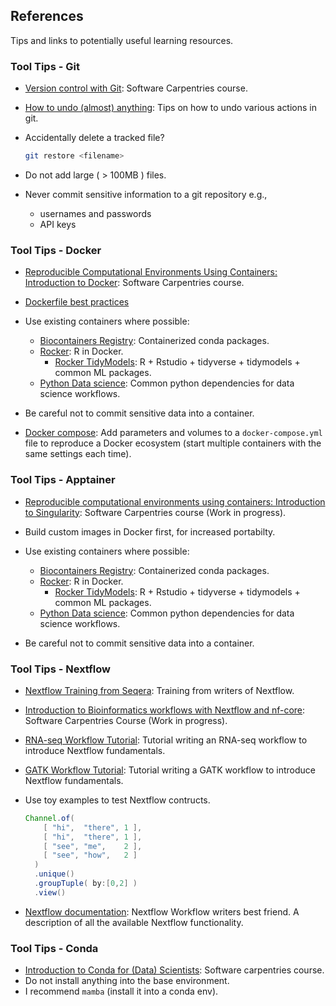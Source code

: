 ## References

Tips and links to potentially useful learning resources.

### Tool Tips - Git

- [Version control with Git](https://swcarpentry.github.io/git-novice/): Software Carpentries course.

- [How to undo (almost) anything](https://github.blog/2015-06-08-how-to-undo-almost-anything-with-git/): Tips on how to undo various actions in git.

- Accidentally delete a tracked file?

  ```bash
  git restore <filename>
  ```

- Do not add large ( > 100MB ) files.

- Never commit sensitive information to a git repository e.g.,
  - usernames and passwords
  - API keys

### Tool Tips - Docker

- [Reproducible Computational Environments Using Containers: Introduction to Docker](https://carpentries-incubator.github.io/docker-introduction/): Software Carpentries course.

- [Dockerfile best practices](https://docs.docker.com/develop/develop-images/dockerfile_best-practices/)

- Use existing containers where possible:

  - [Biocontainers Registry](https://biocontainers.pro/registry): Containerized conda packages.
  - [Rocker](https://www.rocker-project.org/images/): R in Docker.
    - [Rocker TidyModels](https://hub.docker.com/r/asachet/rocker-tidymodels): R + Rstudio + tidyverse + tidymodels + common ML packages.
  - [Python Data science](https://hub.docker.com/r/civisanalytics/datascience-python/): Common python dependencies for data science workflows.

- Be careful not to commit sensitive data into a container.

- [Docker compose](https://docs.docker.com/compose/): Add parameters and volumes to a `docker-compose.yml` file to reproduce a Docker ecosystem (start multiple containers with the same settings each time).

### Tool Tips - Apptainer

- [Reproducible computational environments using containers: Introduction to Singularity](https://carpentries-incubator.github.io/singularity-introduction/): Software Carpentries course (Work in progress).
- Build custom images in Docker first, for increased portabilty.
- Use existing containers where possible:

  - [Biocontainers Registry](https://biocontainers.pro/registry): Containerized conda packages.
  - [Rocker](https://www.rocker-project.org/images/): R in Docker.
    - [Rocker TidyModels](https://hub.docker.com/r/asachet/rocker-tidymodels): R + Rstudio + tidyverse + tidymodels + common ML packages.
  - [Python Data science](https://hub.docker.com/r/civisanalytics/datascience-python/): Common python dependencies for data science workflows.

- Be careful not to commit sensitive data into a container.

### Tool Tips - Nextflow

- [Nextflow Training from Seqera](https://seqera.io/training/): Training from writers of Nextflow.
- [Introduction to Bioinformatics workflows with Nextflow and nf-core](https://carpentries-incubator.github.io/workflows-nextflow/): Software Carpentries Course (Work in progress).
- [RNA-seq Workflow Tutorial](https://github.com/seqeralabs/nextflow-tutorial): Tutorial writing
  an RNA-seq workflow to introduce Nextflow fundamentals.
- [GATK Workflow Tutorial](https://seqera.io/training/handson/): Tutorial writing
  a GATK workflow to introduce Nextflow fundamentals.

- Use toy examples to test Nextflow contructs.

  ```groovy
  Channel.of( 
      [ "hi",  "there", 1 ], 
      [ "hi",  "there", 1 ],
      [ "see", "me",    2 ], 
      [ "see", "how",   2 ]
    )
    .unique()
    .groupTuple( by:[0,2] )
    .view()
  ```

- [Nextflow documentation](https://www.nextflow.io/docs/latest/index.html): Nextflow Workflow writers best friend. A description of all the available Nextflow functionality.

### Tool Tips - Conda

- [Introduction to Conda for (Data) Scientists](https://carpentries-incubator.github.io/introduction-to-conda-for-data-scientists/): Software carpentries course.
- Do not install anything into the base environment.
- I recommend `mamba` (install it into a conda env).
